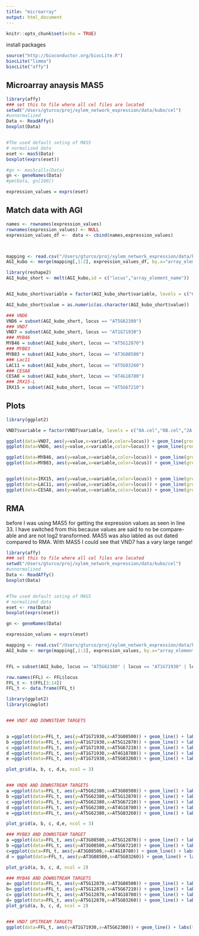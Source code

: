 ```yaml
---
title: "microarray"
output: html_document
---
```


```r
knitr::opts_chunk$set(echo = TRUE)
```


install packages
```r
source("http://bioconductor.org/biocLite.R")
biocLite("limma")
biocLite("affy")

```

## Microarray anaysis MAS5

```r
library(affy)
### set this to file where all cel files are located
setwd("/Users/gturco/proj/xylem_network_expression/data/kubo/cel")
#unnormalized
Data <- ReadAffy()
boxplot(Data)


#The used default seting of MAS5
# normalized data
eset <- mas5(Data)
boxplot(exprs(eset))

#gn <- mas5calls(Data)
gn <- geneNames(Data)
#pm(Data, gn[100])

expression_values = exprs(eset)

```

## Match data with AGI
```r
names <- rownames(expression_values)
rownames(expression_values) <- NULL
expression_values_df <-  data <- cbind(names,expression_values)



mapping <- read.csv("/Users/gturco/proj/xylem_network_expression/data/kubo/ATH1_AGImapping.csv", header = TRUE)
AGI_kubo <- merge(mapping[,1:2], expression_values_df, by.x="array_element_name", by.y="names")

library(reshape2)
AGI_kubo_short <- melt(AGI_kubo,id = c("locus","array_element_name"))


AGI_kubo_short$variable = factor(AGI_kubo_short$variable, levels = c("0A.cel","0B.cel","2A.cel","2B.cel","4A.cel", "4B.cel","6A.cel","6B.cel","8A.cel","8B.cel","10A.cel","10B.cel"))

AGI_kubo_short$value = as.numeric(as.character(AGI_kubo_short$value))

### VND6
VND6 = subset(AGI_kubo_short, locus == "AT5G62380")
### VND7
VND7 = subset(AGI_kubo_short, locus == "AT1G71930")
### MYB46
MYB46 = subset(AGI_kubo_short, locus == "AT5G12870")
### MYB83
MYB83 = subset(AGI_kubo_short, locus == "AT3G08500")
### Lac11
LAC11 = subset(AGI_kubo_short, locus == "AT5G03260")
### CESA8
CESA8 = subset(AGI_kubo_short, locus == "AT4G18780")
### IRX15-L
IRX15 = subset(AGI_kubo_short, locus == "AT5G67210")
```

## Plots
```r
library(ggplot2)

VND7$variable = factor(VND7$variable, levels = c("0A.cel","0B.cel","2A.cel","2B.cel","4A.cel", "4B.cel","6A.cel","6B.cel","8A.cel","8B.cel","10A.cel","10B.cel"))

ggplot(data=VND7, aes(y=value,x=variable,color=locus)) + geom_line(group = 1 ) 
ggplot(data=VND6, aes(y=value,x=variable,color=locus)) + geom_line(group = 1 )

ggplot(data=MYB46, aes(y=value,x=variable,color=locus)) + geom_line(group = 1 )
ggplot(data=MYB83, aes(y=value,x=variable,color=locus)) + geom_line(group = 1 )


ggplot(data=IRX15, aes(y=value,x=variable,color=locus)) + geom_line(group = 1 )
ggplot(data=LAC11, aes(y=value,x=variable,color=locus)) + geom_line(group = 1 )
ggplot(data=CESA8, aes(y=value,x=variable,color=locus)) + geom_line(group = 1 )

```

## RMA
before I was using MAS5 for getting the expression values as seen in line 33. I have switched from this because values are said to no be compare-able and are not log2 transformed. MAS5 was also labled as out dated compared to RMA. With MAS5 I could see that VND7 has a vary large range!

```r
library(affy)
### set this to file where all cel files are located
setwd("/Users/gturco/proj/xylem_network_expression/data/kubo/cel")
#unnormalized
Data <- ReadAffy()
boxplot(Data)


#The used default seting of MAS5
# normalized data
eset <- rma(Data)
boxplot(exprs(eset))

gn <- geneNames(Data)

expression_values = exprs(eset)
```

```r

mapping <- read.csv("/Users/gturco/proj/xylem_network_expression/data/kubo/ATH1_AGImapping.csv", header = TRUE)
AGI_kubo <- merge(mapping[,1:2], expression_values, by.x="array_element_name", by.y="row.names")


FFL = subset(AGI_kubo, locus == "AT5G62380" | locus == "AT1G71930" | locus == "AT5G12870" | locus == "AT3G08500" | locus == "AT5G03260" | locus == "AT4G18780" | locus == "AT5G67210" )

row.names(FFL) <- FFL$locus
FFL_t <- t(FFL[3:14])
FFL_t <- data.frame(FFL_t)
```

```r
library(ggplot2)
library(cowplot)


### VND7 AND DOWNSTEAM TARGETS


a =ggplot(data=FFL_t, aes(y=AT1G71930,x=AT3G08500)) + geom_line() + labs(title = "VND7 vs MYB83")
b =ggplot(data=FFL_t, aes(y=AT1G71930,x=AT5G12870)) + geom_line() + labs(title = "VND7 vs MYB46")
c =ggplot(data=FFL_t, aes(y=AT1G71930,x=AT5G67210)) + geom_line() + labs(title = "VND7 vs IRX15-L")
d =ggplot(data=FFL_t, aes(y=AT1G71930,x=AT4G18780)) + geom_line() + labs(title = "VND7 vs CESA8")
e =ggplot(data=FFL_t, aes(y=AT1G71930,x=AT5G03260)) + geom_line() + labs(title = "VND7 vs LAC11")

plot_grid(a, b, c, d,e, ncol = 3)


### VND6 AND DOWNSTREAM TARGETS
a =ggplot(data=FFL_t, aes(y=AT5G62380,x=AT3G08500)) + geom_line() + labs(title = "VND6 vs MYB83")
b =ggplot(data=FFL_t, aes(y=AT5G62380,x=AT5G12870)) + geom_line() + labs(title = "VND6 vs MYB46")
c =ggplot(data=FFL_t, aes(y=AT5G62380,x=AT5G67210)) + geom_line() + labs(title = "VND6 vs IRX15-L")
d =ggplot(data=FFL_t, aes(y=AT5G62380,x=AT4G18780)) + geom_line() + labs(title = "VND6 vs CESA8")
e =ggplot(data=FFL_t, aes(y=AT5G62380,x=AT5G03260)) + geom_line() + labs(title = "VND6 vs LAC11")

plot_grid(a, b, c, d,e, ncol = 3)

### MYB83 AND DOWNSTEAM TARGET
a =ggplot(data=FFL_t, aes(y=AT3G08500,x=AT5G12870)) + geom_line() + labs(title = "MYB83 vs MYB46")
b =ggplot(data=FFL_t, aes(y=AT3G08500,x=AT5G67210)) + geom_line() + labs(title = "MYB83 vs IRX15-L")
c=ggplot(data=FFL_t, aes(y=AT3G08500,x=AT4G18780)) + geom_line() + labs(title = "MYB83 vs CESA8")
d = ggplot(data=FFL_t, aes(y=AT3G08500,x=AT5G03260)) + geom_line() + labs(title = "MYB83 vs LAC11")

plot_grid(a, b, c, d, ncol = 2)

### MYB46 AND DOWNSTREAM TARGETS
a= ggplot(data=FFL_t, aes(y=AT5G12870,x=AT3G08500)) + geom_line() + labs(title = "MYB46 vs MYB83")
b= ggplot(data=FFL_t, aes(y=AT5G12870,x=AT5G67210)) + geom_line() + labs(title = "MYB83 vs IRX15-L")
c= ggplot(data=FFL_t, aes(y=AT5G12870,x=AT4G18780)) + geom_line() + labs(title = "MYB83 vs CESA8")
d= ggplot(data=FFL_t, aes(y=AT5G12870,x=AT5G03260)) + geom_line() + labs(title = "MYB83 vs LAC11")
plot_grid(a, b, c, d, ncol = 2)


### VND7 UPSTREAM TARGETS
ggplot(data=FFL_t, aes(y=AT1G71930,x=AT5G62380)) + geom_line() + labs(title = "VND6 vs VND7")

```